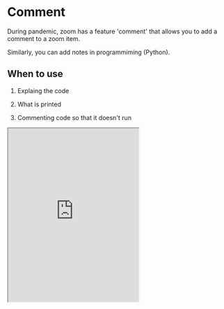 # Comment

During pandemic, zoom has a feature 'comment' that allows you to add a comment to a zoom item.

Similarly, you can add notes in programmiming (Python).

## When to use

1. Explaing the code

2. What is printed

3. Commenting code so that it doesn't run

<iframe
  loading="lazy"
  title="Python IDLE Trinket"
  src="https://trinket.io/embed/python/450cb9ddc1"
  height="400"
/>

## `#` - One Line Comment

All the characters after `#` are ignored.

It is only for the humans to read as notes, not a code for the computers to execute.

<iframe
  loading="lazy"
  title="Python IDLE Trinket"
  src="https://trinket.io/embed/python/5f18131ec9"
  height="400"
/>

## Multiple Line Comment

For multiple comments, such as very long notes, you can use the `''' '''` and `""" """` syntax.

<iframe
  loading="lazy"
  title="Python IDLE Trinket"
  src="https://trinket.io/embed/python/ab2de5f9f6"
  height="400"
/>


<Quiz
  quiz={{
    quizTitle: 'Python Quiz 3',
    quizSynopsis: "Commenting code so that it doesn't run",
    nrOfQuestions: '1',
    questions: [
      {
        question: 'Running "# print("Hello World")" results in...',
        questionType: 'text',
        answerSelectionType: 'single',
        answers: [
          'Error',
          'Hello World',
          'Nothing is printed',
          'Computer shutsdown',
        ],
        correctAnswer: '3',
        explanation:
          "All the characters after '#' is ignored. Nothing is printed.",
        point: '100',
      },
    ],
  }}
/>

